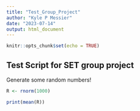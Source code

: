 ```yaml
---
title: "Test_Group_Project"
author: "Kyle P Messier"
date: "2023-07-14"
output: html_document
---
```


```r
knitr::opts_chunk$set(echo = TRUE)
```

## Test Script for SET group project



Generate some random numbers! 



```r

R <- rnorm(1000)

print(mean(R))
```

